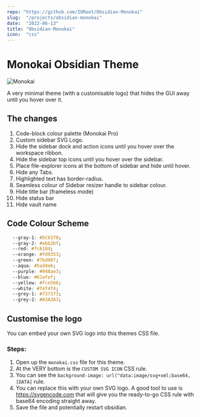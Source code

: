 ```yaml
---
repo: "https://github.com/IORoot/Obsidian-Monokai"
slug:  "/projects/obsidian-monokai"
date:  "2022-06-13"
title: "Obsidian-Monokai"
icon:  "css"
---
```



# Monokai Obsidian Theme

![Monokai](https://github.com/IORoot/Obsidian-Monokai/blob/710bc22352e1348cff45063d68aab99fdcc01bf3/Monokai.jpeg)

A very minimal theme (with a customisable logo) that hides the GUI away until you hover over it.

## The changes

1. Code-block colour palette (Monokai Pro)
1. Custom sidebar SVG Logo.
1. Hide the sidebar dock and action icons until you hover over the workspace ribbon.
1. Hide the sidebar top icons until you hover over the sidebar.
1. Place file-explorer icons at the bottom of sidebar and hide until hover.
1. Hide any Tabs.
1. Highlighted text has border-radius.
1. Seamless colour of Sidebar resizer handle to sidebar colour.
1. Hide title bar (frameless mode)
1. Hide status bar
1. Hide vault name

## Code Colour Scheme

```css
  --gray-1: #5C6370;
  --gray-2: #abb2bf;
  --red: #fc618d;
  --orange: #fd9353;
  --green: #7bd88f;
  --aqua: #5ad4e6;
  --purple: #948ae3;
  --blue: #61afef;
  --yellow: #fce566;
  --white: #f4f4f4;
  --grey-1: #737373;
  --grey-2: #A3A3A3; 
```

## Customise the logo

You can embed your own SVG logo into this themes CSS file.

### Steps:
1. Open up the `monokai.css` file for this theme.
1. At the VERY bottom is the `CUSTOM SVG ICON` CSS rule.
1. You can see the `background-image: url("data:image/svg+xml;base64,[DATA]` rule.
1. You can replace this with your own SVG logo. A good tool to use is https://svgencode.com that will give you the ready-to-go CSS rule with base64 encoding straight away.
1. Save the file and potentially restart obsidian.
